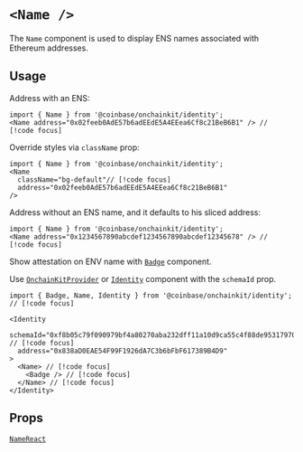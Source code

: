 
# `<Name />`

The `Name` component is used to display ENS names associated with Ethereum addresses.

## Usage

Address with an ENS:

```tsx
import { Name } from '@coinbase/onchainkit/identity';
<Name address="0x02feeb0AdE57b6adEEdE5A4EEea6Cf8c21BeB6B1" /> // [!code focus]
```

<App>
  <Name address="0x02feeb0AdE57b6adEEdE5A4EEea6Cf8c21BeB6B1" />
</App>

Override styles via `className` prop:

```tsx
import { Name } from '@coinbase/onchainkit/identity';
<Name
  className="bg-default"// [!code focus]
  address="0x02feeb0AdE57b6adEEdE5A4EEea6Cf8c21BeB6B1"
/>
```

<App>
  <Name className="bg-default px-2 py-1" address="0x02feeb0AdE57b6adEEdE5A4EEea6Cf8c21BeB6B1" />
</App>

Address without an ENS name, and it defaults to his sliced address:

```tsx
import { Name } from '@coinbase/onchainkit/identity';
<Name address="0x1234567890abcdef1234567890abcdef12345678" /> // [!code focus]
```

<App>
  <Name address="0x1234567890abcdef1234567890abcdef12345678" />
</App>

Show attestation on ENV name with [`Badge`](/identity/badge) component.

Use [`OnchainKitProvider`](/config/onchainkit-provider) or [`Identity`](/identity/identity) component with the `schemaId` prop.

```tsx
import { Badge, Name, Identity } from '@coinbase/onchainkit/identity'; // [!code focus]

<Identity
  schemaId="0xf8b05c79f090979bf4a80270aba232dff11a10d9ca55c4f88de95317970f0de9"  // [!code focus]
  address="0x838aD0EAE54F99F1926dA7C3b6bFbF617389B4D9"
>
  <Name> // [!code focus]
    <Badge /> // [!code focus]
  </Name> // [!code focus]
</Identity>
```

<App>
  <Identity
    schemaId="0xf8b05c79f090979bf4a80270aba232dff11a10d9ca55c4f88de95317970f0de9"
    address="0x838aD0EAE54F99F1926dA7C3b6bFbF617389B4D9"
    className="bg-transparent"
  >
    <Name >
      <Badge />
    </Name>
  </Identity>
</App>

## Props

[`NameReact`](/identity/types#namereact)
